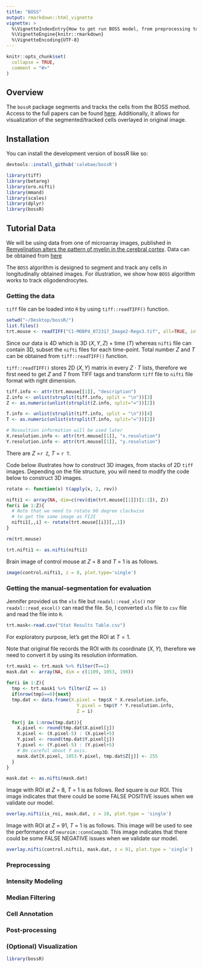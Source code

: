 ```yaml
---
title: "BOSS"
output: rmarkdown::html_vignette
vignette: >
  %\VignetteIndexEntry{How to get run BOSS model, from preprocessing to visualization}
  %\VignetteEngine{knitr::rmarkdown}
  %\VignetteEncoding{UTF-8}
---
```


```r
knitr::opts_chunk$set(
  collapse = TRUE,
  comment = "#>"
)
```

## Overview

The `bossR` package segments and tracks the cells from the BOSS method. Access to the full papers can be found [here](https://www.biorxiv.org/content/10.1101/2022.06.17.495689v1). Additionally, it allows for visualization of the segmented/tracked cells overlayed in original image.

## Installation

You can install the development version of bossR like so:

```r
devtools::install_github('calebae/bossR')
```

```r
library(tiff)
library(betareg)
library(oro.nifti)
library(mmand)
library(scales)
library(dplyr)
library(bossR)
```

## Tutorial Data

We will be using data from one of microarray images, published in [Remyelination alters the pattern of myelin in the cerebral cortex](https://elifesciences.org/articles/56621). Data can be obtained from [here](https://upenn.box.com/s/g5wg36fijfl5j56laoz31mn5u6s3y9kx)

The `BOSS` algorithm is designed to segment and track any cells in longitudinally obtained images. For illustration, we show how `BOSS` algorithm works to track oligodendrocytes.


### Getting the data 

`tiff` file can be loaded into `R` by using `tiff::readTIFF()` function. 

```r
setwd("~/Desktop/bossR/")
list.files()
trt.mouse <- readTIFF("C1-MOBP4_072317_Image2-Regx3.tif", all=TRUE, info = TRUE)
```

Since our data is 4D which is 3D ($X, Y, Z$) + time ($T$) whereas `nifti` file can contain 3D, subset the `nifti` files for each time-point. Total number $Z$ and $T$ can be obtained from `tiff::readTIFF()` function. 

 `tiff::readTIFF()` stores 2D ($X, Y$) matrix in every $Z \cdot T$ lists, therefore we first need to get $Z$ and $T$ from TIFF tags and transform `tiff` file to `nifti` file format with right dimension.

```r
tiff.info <- attr(trt.mouse[[1]], "description")
Z.info <- unlist(strsplit(tiff.info, split = "\n"))[3]
Z <- as.numeric(unlist(strsplit(Z.info, split="="))[2])

T.info <- unlist(strsplit(tiff.info, split = "\n"))[4]
T <- as.numeric(unlist(strsplit(T.info, split="="))[2])

# Resoultion information will be used later
X.resolution.info <- attr(trt.mouse[[1]], "x.resolution")
Y.resolution.info <- attr(trt.mouse[[1]], "y.resolution")
```

There are $Z$ =`r Z`, $T$ = `r T`. 

Code below illustrates how to construct 3D images, from stacks of 2D `tiff` images.
Depending on the file structure, you will need to modify the code below to construct 3D images.

```r

rotate <- function(x) t(apply(x, 2, rev))

nifti1 <- array(NA, dim=c(rev(dim(trt.mouse[[1]])[1:2]), Z))
for(i in 1:Z){
  # Note that we need to rotate 90 degree clockwise
  # to get the same image as FIJI
  nifti1[,,i] <- rotate(trt.mouse[[i]][,,1])
}

rm(trt.mouse)

trt.nifti1 <- as.nifti(nifti1)
```

Brain image of control mouse at $Z$ = 8 and $T$ = 1 is as follows.
```r
image(control.nifti1, z = 8, plot.type='single')
```

### Getting the manual-segmentation for evaluation

 Jennifer provided us the `xls` file but `readxl::read_xls()` nor `readxl::read_excel()` can read the file. So, I converted `xls` file to `csv` file and read the file into `R`. 
```r
trt.mask<-read.csv("Stat Results Table.csv")
```

 For exploratory purpose, let's get the ROI at $T=1$.
 
 Note that original file records the ROI with its coordinate ($X, Y$), therefore we need to convert it by using its resolution information.

```r
trt.mask1 <- trt.mask %>% filter(T==1) 
mask.dat <- array(NA, dim = c(1109, 1053, 190))
  
for(i in 1:Z){
  tmp <- trt.mask1 %>% filter(Z == i)
  if(nrow(tmp)==0){next}
  tmp.dat <- data.frame(X.pixel = tmp$X * X.resolution.info, 
                          Y.pixel = tmp$Y * Y.resolution.info,
                          Z = i)
  
  for(j in 1:nrow(tmp.dat)){
    X.pixel <- round(tmp.dat$X.pixel[j])
    X.pixel <- (X.pixel-5) : (X.pixel+5)
    Y.pixel <- round(tmp.dat$Y.pixel[j])
    Y.pixel <- (Y.pixel-5) : (Y.pixel+5)
    # Be careful about Y axis.
    mask.dat[X.pixel, 1053-Y.pixel, tmp.dat$Z[j]] <- 255
  }
}

mask.dat <- as.nifti(mask.dat)
```

 Image with ROI at $Z$ = 8, $T$ = 1 is as follows. Red square is our ROI. 
 This image indicates that there could be some FALSE POSITIVE issues when we validate our model.

 
```r
overlay.nifti(is_roi, mask.dat, z = 10, plot.type = 'single')
```

 Image with ROI at $Z$ = 91, $T$ = 1 is as follows. This image will be used to see
 the performance of `neuroim::connComp3D`. 
 This image indicates that there could be some FALSE NEGATIVE issues when we validate our model.
```r
overlay.nifti(control.nifti1, mask.dat, z = 91, plot.type = 'single')
```



### Preprocessing

### Intensity Modeling

### Median Filtering

### Cell Annotation

### Post-processing

### (Optional) Visualization

```r
library(bossR)
```

```r

```
